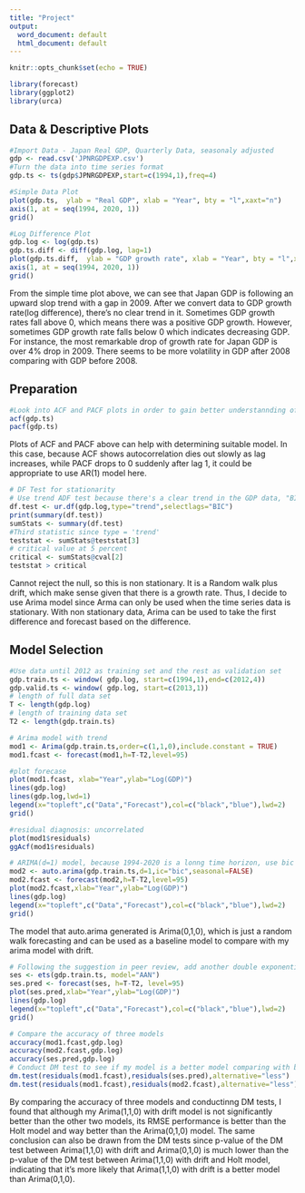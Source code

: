 ```yaml
---
title: "Project"
output:
  word_document: default
  html_document: default
---
```



```r
knitr::opts_chunk$set(echo = TRUE)
```


```r
library(forecast)
library(ggplot2)
library(urca)
```

## Data & Descriptive Plots
```r
#Import Data - Japan Real GDP, Quarterly Data, seasonaly adjusted
gdp <- read.csv('JPNRGDPEXP.csv')
#Turn the data into time series format
gdp.ts <- ts(gdp$JPNRGDPEXP,start=c(1994,1),freq=4)
```


```r
#Simple Data Plot
plot(gdp.ts,  ylab = "Real GDP", xlab = "Year", bty = "l",xaxt="n")
axis(1, at = seq(1994, 2020, 1)) 
grid()
```


```r
#Log Difference Plot
gdp.log <- log(gdp.ts)
gdp.ts.diff <- diff(gdp.log, lag=1)
plot(gdp.ts.diff,  ylab = "GDP growth rate", xlab = "Year", bty = "l",xaxt="n")
axis(1, at = seq(1994, 2020, 1)) 
grid()
```
From the simple time plot above, we can see that Japan GDP is following an upward slop trend with a gap in 2009. After we convert data to GDP growth rate(log difference), there's no clear trend in it. Sometimes GDP growth rates fall above 0, which means there was a positive GDP growth. However, sometimes GDP growth rate falls below 0 which indicates decreasing GDP. For instance, the most remarkable drop of growth rate for Japan GDP is over 4% drop in 2009. There seems to be more volatility in GDP after 2008 comparing with GDP before 2008.

## Preparation

```r
#Look into ACF and PACF plots in order to gain better understannding of the data
acf(gdp.ts)
pacf(gdp.ts)
```
Plots of ACF and PACF above can help with determining suitable model. In this case, because ACF shows autocorrelation dies out slowly as lag increases, while PACF drops to 0 suddenly after lag 1, it could be appropriate to use AR(1) model here. 



```r
# DF Test for stationarity
# Use trend ADF test because there's a clear trend in the GDP data, "BIC" since the dataset is large
df.test <- ur.df(gdp.log,type="trend",selectlags="BIC")
print(summary(df.test))
sumStats <- summary(df.test)
#Third statistic since type = 'trend'
teststat <- sumStats@teststat[3]
# critical value at 5 percent
critical <- sumStats@cval[2]
teststat > critical

```
Cannot reject the null, so this is non stationary. It is a Random walk plus drift, which make sense given that there is a growth rate. Thus, I decide to use Arima model since Arma can only be used when the time series data is stationary. With non stationary data, Arima can be used to take the first difference and forecast based on the difference. 

## Model Selection

```r
#Use data until 2012 as training set and the rest as validation set
gdp.train.ts <- window( gdp.log, start=c(1994,1),end=c(2012,4))
gdp.valid.ts <- window( gdp.log, start=c(2013,1))
# length of full data set
T <- length(gdp.log)
# length of training data set
T2 <- length(gdp.train.ts)

# Arima model with trend 
mod1 <- Arima(gdp.train.ts,order=c(1,1,0),include.constant = TRUE)
mod1.fcast <- forecast(mod1,h=T-T2,level=95)

#plot forecase
plot(mod1.fcast, xlab="Year",ylab="Log(GDP)")
lines(gdp.log)
lines(gdp.log,lwd=1)
legend(x="topleft",c("Data","Forecast"),col=c("black","blue"),lwd=2)
grid()
```


```r
#residual diagnosis: uncorrelated
plot(mod1$residuals)
ggAcf(mod1$residuals)
```



```r
# ARIMA(d=1) model, because 1994-2020 is a lonng time horizon, use bic here
mod2 <- auto.arima(gdp.train.ts,d=1,ic="bic",seasonal=FALSE)
mod2.fcast <- forecast(mod2,h=T-T2,level=95)
plot(mod2.fcast,xlab="Year",ylab="Log(GDP)")
lines(gdp.log)
legend(x="topleft",c("Data","Forecast"),col=c("black","blue"),lwd=2)
grid()
```
The model that auto.arima generated is Arima(0,1,0), which is just a random walk forecasting and can be used as a baseline model to compare with my arima model with drift.


```r
# Following the suggestion in peer review, add another double exponential filtering/ Holt model wtih trend as comparison with my arima model as well
ses <- ets(gdp.train.ts, model="AAN")
ses.pred <- forecast(ses, h=T-T2, level=95)
plot(ses.pred,xlab="Year",ylab="Log(GDP)")
lines(gdp.log)
legend(x="topleft",c("Data","Forecast"),col=c("black","blue"),lwd=2)
grid()
```

```r
# Compare the accuracy of three models
accuracy(mod1.fcast,gdp.log)
accuracy(mod2.fcast,gdp.log)
accuracy(ses.pred,gdp.log)
# Conduct DM test to see if my model is a better model comparing with baseline Arima(0,1,0) & the Holt model
dm.test(residuals(mod1.fcast),residuals(ses.pred),alternative="less")
dm.test(residuals(mod1.fcast),residuals(mod2.fcast),alternative="less")

```
By comparing the accuracy of three models and conductinng DM tests, I found that although my Arima(1,1,0) with drift model is not significantly better than the other two models, its RMSE performance is better than the Holt model and way better than the Arima(0,1,0) model. The same conclusion can also be drawn from the DM tests since p-value of the DM test between Arima(1,1,0) with drift and Arima(0,1,0) is much lower than the p-value of the DM test between Arima(1,1,0) with drift and Holt model, indicating that it's more likely that Arima(1,1,0) with drift is a better model than Arima(0,1,0).
